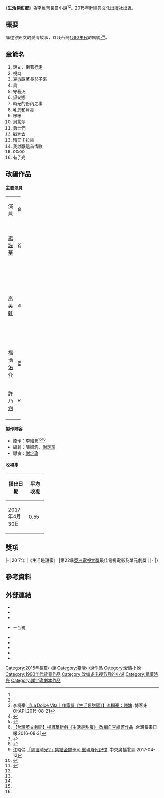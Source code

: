 {{Infobox Book | <!-- See [[Wikipedia:WikiProject_Novels|Wikipedia:WikiProject Novels]] or [[Wikipedia:WikiProject_Books|Wikipedia:WikiProject Books]] -->
| name          = 生活是甜蜜
| title_orig    = 
| translator    = 
| image         = <!--prefer 1st edition-->
| image_caption = 
| author        = [[李維菁|李維菁]]
| illustrator   = 
| cover_artist  = 
| country       = {{TWN}}
| language      = [[華文|華文]]
| series        = 
| genre         = [[愛情小說|愛情小說]]
| publisher     = [[新經典文化出版社|新經典文化出版社]]
| release_date  = 2015年8月5日
| english_release_date =
| media_type    = 
| pages         = 288
| isbn          = ISBN 978-9-865-82445-7
| preceded_by   = 
| followed_by   = 
}}
《'''生活是甜蜜'''》為[[李維菁|李維菁]]長篇小說<ref name="taiwannews2973853"/><ref name="ltn924841"/>。2015年[[新經典文化出版社|新經典文化出版社]]出版。

==概要==
講述徐錦文的愛情故事，以及台灣[[1990年代|1990年代]]的風貌<ref>李桐豪.[https://okapi.books.com.tw/article/3931 【La Dolce Vita｜作家讀《生活是甜蜜》】李桐豪：賤婢] {{Wayback|url=https://okapi.books.com.tw/article/3931 |date=20201020163459 }}.博客來OKAPI.2015-08-21</ref><ref name="ltn924841">{{cite news|url=http://news.ltn.com.tw/news/supplement/paper/924841|title=【書與人】女人心事，愛的相知 － 李維菁談《生活是甜蜜》|date=2015-10-19|accessdate=2017-05-15|author1=楊隸亞|author2=黃胤諴（攝影）|publisher=台灣蘋果日報|archive-date=2018-12-02|archive-url=https://web.archive.org/web/20181202132823/http://news.ltn.com.tw/news/supplement/paper/924841|dead-url=no}}</ref>。

==章節名==
#錦文，倒著行走
#視肉
#哀愁踩著長影子來
#鳥
#守著火
#黛安娜
#時光的份內之事
#乳房和月亮
#咪咪
#貝露莎
#勇士們
#戳進去
#晴天卡拉絲
#我討厭這首情歌
#00:00
#有了光

==改編作品==
{{see also|閱讀時光2}}
{{Infobox Television
| show_name            = 閱讀時光2生活是甜蜜
| original_name        = 
| image                =
| caption              =
| show_name_2          =
| genre                = [[偶像劇|偶像劇]]
| format               =
| 原創            = [[李維菁|李維菁]]《[[生活是甜蜜|生活是甜蜜]]》
| developer            =
| writer               =
| director             = [[謝定瑜|謝定瑜]]
| creative_director    =
| presenter            =
| starring             =[[楊謹華|楊謹華]]、[[高英軒|高英軒]]、[[福地佑介|福地佑介]]、[[許乃涵|許乃涵]]<ref name="rti-337776"/>
| judges               =
| voices               =
| narrated             =
| theme_music_composer =
| opentheme            =
| endtheme             =
| composer             =
| country              = {{ROC-TW}}
| language             = [[國語|國語]]、[[臺灣話|臺語]]、少許[[日語|日語]]<ref>《玫瑰玫瑰我愛你》及《先生媽》所使用</ref>
| num_seasons          = <!-- or num_series -->
| num_episodes         = 1集
| list_episodes        =
| slogan               =
| executive_producer   =
| supervising_producer =
| producer             =潘逸群
| editor               =
| location             =
| cinematography       =
| consultant           = 須文蔚、葉美瑤
| camera               =
| runtime              = 110分鐘（含廣告）
| company              = [[臺灣電視公司|臺灣電視公司]]
| distributor          =
| channel              = [[臺灣電視台|台視主頻]]
| picture_format       = [[標準畫質電視|標準畫質電視]]、[[高清电视|-{zh-tw:高畫質電視;zh-hant:高清電視;zh-hans:高清电视}-]]
| audio_format         =
| first_run            = {{TWN}}
| aired                = {{start date|2017|4|30}}
| status               =
| preceded_by          =
| followed_by          =
| related              =
| website              = http://writers.ttv.com.tw/writers/writer2/index.html
| production_website   =
}}

==== 主要演員 ====
{|class="wikitable" width="100%" style="text-align:center;"
|- style="background:darkgreen; color:white;font-weight: bold;"
| width=12%|演員|| width=12%|角色||介紹
|-
| [[楊謹華|楊謹華]]   || 徐錦文 || align=left|35歲，藝術行政，自由撰稿人。<ref name="taiwannews2973853">{{cite news|url=http://www.taiwannews.com.tw/ch/news/2973853|title=楊謹華新戲《生活是甜蜜》 改編自李維菁作品|date=2016-08-31|accessdate=2017-05-15|author1=黃慧瑜|publisher=台灣英文新聞|archive-date=2019-12-04|archive-url=https://web.archive.org/web/20191204115127/https://www.taiwannews.com.tw/ch/news/2973853|dead-url=no}}</ref><ref>[http://www.appledaily.com.tw/realtimenews/article/new/20160831/939779/ 【台灣英文新聞】楊謹華新戲《生活是甜蜜》 改編自李維菁作品] {{Wayback|url=http://www.appledaily.com.tw/realtimenews/article/new/20160831/939779/ |date=20170506171151 }}.台灣蘋果日報.2016-08-31</ref><ref>{{cite news|url=https://stars.udn.com/star/story/10091/2434181|title=楊謹華抓包裸身小三喊心痛 高英軒喊災難來了|date=2017-04-29|accessdate=2017-05-15|author1=陳慧貞|publisher=聯合報|archive-date=2018-11-04|archive-url=https://web.archive.org/web/20181104211056/https://stars.udn.com/star/story/10091/2434181|dead-url=no}}</ref><ref name="rti-337776">{{cite news|url=http://news.rti.org.tw/news/detail/?recordId=337776|title=「閱讀時光2」集結金鐘卡司重現時代記憶|date=2017-04-12|accessdate=2017-05-15|author1=江昭倫|publisher=Rti 中央廣播電臺|archive-url=https://web.archive.org/web/20170420100745/http://news.rti.org.tw/news/detail/?recordId=337776|archive-date=2017-04-20|dead-url=yes}}</ref><ref>江昭倫.[https://tw.news.yahoo.com/%E9%96%B1%E8%AE%80%E6%99%82%E5%85%892-%E9%9B%86%E7%B5%90%E9%87%91%E9%90%98%E5%8D%A1%E5%8F%B8-%E9%87%8D%E7%8F%BE%E6%99%82%E4%BB%A3%E8%A8%98%E6%86%B6-092500490.html 「閱讀時光2」集結金鐘卡司 重現時代記憶] {{Wayback|url=https://tw.news.yahoo.com/%E9%96%B1%E8%AE%80%E6%99%82%E5%85%892-%E9%9B%86%E7%B5%90%E9%87%91%E9%90%98%E5%8D%A1%E5%8F%B8-%E9%87%8D%E7%8F%BE%E6%99%82%E4%BB%A3%E8%A8%98%E6%86%B6-092500490.html |date=20190827154412 }}.中央廣播電臺.2017-04-12</ref><ref name="taiwannews2973853">{{cite news|url=http://www.taiwannews.com.tw/ch/news/2973853|title=楊謹華新戲《生活是甜蜜》 改編自李維菁作品|date=2016-08-31|accessdate=2017-05-15|author1=黃慧瑜|publisher=台灣英文新聞}}</ref><ref>{{cite news|url=https://stars.udn.com/star/story/10091/2434181|title=【書與人】女人心事，愛的相知 － 李維菁談《生活是甜蜜》|date=2017-04-29|accessdate=2017-05-15|author1=陳慧貞|publisher=聯合報|archive-date=2018-11-04|archive-url=https://web.archive.org/web/20181104211056/https://stars.udn.com/star/story/10091/2434181|dead-url=no}}</ref>
|-
| [[高英軒|高英軒]]   || 李　翊 || align=left|38歲，雕塑藝術家，自命不凡的他，渴望在藝術圈被看見，被肯定。<ref name="rti-337776"/>
|-
| [[福地佑介|福地佑介]] || 亞　倫 || align=left|32歲，自由業。<ref name="rti-337776"/>
|-
| [[許乃涵|許乃涵]]   || Rachel || align=left|35歲，華裔藝評家。<ref name="rti-337776"/>
|-
|}

==== 製作陣容 ====
*原作：[[李維菁|李維菁]]<ref name="taiwannews2973853"/><ref name="rti-337776"/>
*編劇：陳凱筑、[[謝定瑜|謝定瑜]]
*導演：[[謝定瑜|謝定瑜]]

==== 收視率 ====
{|class="wikitable" style="text-align:center;width:25%;"
|-
!width="15%"|播出日期||width="10%"|平均收視
|-
|2017年4月30日|| 0.55
|}

==獎項==
{{awards table}}
|-
|2017年
|《生活是甜蜜》 
|第22屆[[亞洲電視大獎|亞洲電視大獎]]最佳電視電影及單元劇獎
|{{nom|入圍}}
|-
|}

==參考資料==
{{Reflist}}

==外部連結==
* {{Facebook|writers2017|閱讀時光2}}
* {{twitter|writers2_2017|閱讀時光2}}
* {{youtube|channel=UCJzaDfCtoElWCa-mtfG9cjw|閱讀時光2}}
* {{official|http://writers.ttv.com.tw/writers/writer2/index.html}}－台視
* {{douban|27040761|閱讀時光2}}
*{{douban|26435446|生活是甜蜜|book}}
*{{douban|27018349|生活是甜蜜}}
*{{youtube|ZawlkkH209c|閱讀時光Ⅱ－生活是甜蜜}}
*{{youtube|Eq_anLrXbuQ|閱讀時光Ⅱ－生活是甜蜜幕後紀實}} 

{{電視節目的變遷
|電視台    = {{TWN}} [[臺灣電視台|台視主頻]]
|播放檔次  = 每週日 20:00 - 22:00
|節目名稱  = 閱讀時光2<br />（2017年4月16日－2017年5月7日）
|上一節目  = [[又，吳海英|又是！吳海英]]<br>（2017年1月1日－2017年4月9日）
|下一節目  = [[請回答1988|請回答1988]]<br>（2017年5月14日－2017年9月24日）
|2播放檔次 = 每週五 22:00 - 23:50
|2節目名稱 = 閱讀時光2（重播）<br />（2018年10月19日－2018年11月9日）
|2上一節目 = [[動物系戀人啊|動物系戀人啊]]<br />（2018年8月17日－2018年10月12日）
|2下一節目 = [[種菜女神|種菜女神]]<br />（2018年11月16日－）
}}

{{電視節目的變遷
|電視台   = {{TWN}} [[客家電視台|客家電視台]]
|播放檔次 = 每週六 21:00 - 23:00
|節目名稱 = 閱讀時光2<br />（2017年4月22日－2017年5月13日）
|上一節目 = 客家電視電影院
|下一節目 = [[死了一個國中生之後|死了一個國中生之後]]（重播）
}}
{{電視節目的變遷
|電視台   = {{TWN}} [[東森超視|東森超視]]
|播放檔次 = 每週六 20:00 - 22:00<br/>12月9日19:00 - 20:30
|節目名稱 = 閱讀時光2<br />（2017年11月25日 - 2017年12月9日）
|上一節目 = [[我和我的四個男人|我和我的四個男人]] (重播)<br>（2017年8月12日－2017年11月18日）
|下一節目 = [[獅子王強大|獅子王強大]] (20:30-22:00)<br>（2017年12月9日－2018年3月31日）
}}

[[Category:2015年長篇小說|Category:2015年長篇小說]]
[[Category:臺灣小說作品|Category:臺灣小說作品]]
[[Category:愛情小說|Category:愛情小說]]
[[Category:1990年代背景作品|Category:1990年代背景作品]]
[[Category:改编成电视节目的小说|Category:改编成电视节目的小说]]
[[Category:閱讀時光|Category:閱讀時光]]
[[Category:謝定瑜劇本作品|Category:謝定瑜劇本作品]]